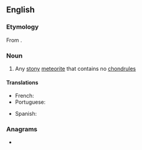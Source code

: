 ==English==

===Etymology===
From {{prefix|a|chondrite|lang=en}}.

===Noun===
{{wikipedia}}
{{en-noun}}

# Any [[stony]] [[meteorite]] that contains no [[chondrule]]s

====Translations====
{{trans-top|stony meteorite that contains no chondrules}}
* French: {{t|fr|achondrite|f}}
* Portuguese: {{t|pt|acondrito|m}}
{{trans-mid}}
* Spanish: {{t|es|acondrita|f}}
{{trans-bottom}}

===Anagrams===
* {{anagrams|en|a=acdehinort|ditrochean}}